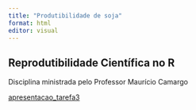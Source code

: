 ```yaml
---
title: "Produtibilidade de soja"
format: html
editor: visual
---
```


## Reprodutibilidade Científica no R

Disciplina ministrada pelo Professor Maurício Camargo

[apresentacao_tarefa3](apres_tar3.html)
